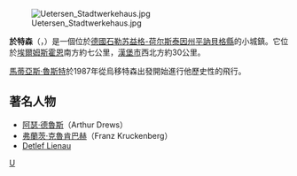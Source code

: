 {{noteTA|G1=德国地名|G2=Landkreis|G3=单位}}
{{Infobox City
|chinese_name = 於特森
|official_name = Uetersen
|nickname = 
|motto = 
|image_skyline =  Lage des Kreises Pinneberg in Deutschland.png
|imagesize = 
|image_caption = 
|image_flag = 
|image_seal = Uetersen Wappen.png
|image_map = 
|mapsize = 
|map_caption = 
|subdivision_type = [[國家|國家]]
|subdivision_name = {{GER}}
|subdivision_type1 = [[联邦州_(德国)|聯邦州]] 
|subdivision_name1 = [[什勒斯維希-霍爾斯坦|什勒斯維希-霍爾斯坦]]
|subdivision_type2 = [[縣_(德國)|縣]]
|subdivision_name2 = [[平訥貝格縣|平訥貝格縣]]
|leader_title = [[市長|市長]]
|leader_name = Wolfgang Wiech
|leader_title1 =
|leader_name1 = 
|found_title = 
|found_date = 
|established_title = 
|established_date = 
|established_title1 = 
|established_date1 = 
|area_magnitude = 
|area_total = 11.43
|TotalArea_sq_mi = 4.4
|area_land  = 
|LandArea_sq_mi = 
|area_water = 
|WaterArea_sq_mi = 
|area_water_percent = 
|area_urban =
|UrbanArea_sq_mi =
|area_metro  =
|MetroArea_sq_mi =
|population_as_of  = 31/12/2005
|population_note = 
|population_total = 17,866
|population_urban = 
|population_metro  = 
|population_density = 1,563
|population_density_mi2 = 4,048
|timezone = [[歐洲中部時間|CET]]
|utc_offset = +1
|timezone_DST = [[歐洲中部夏令時間|CEST]]
|utc_offset_DST = +2
|latd= 53|latm= 41|lats=14 |latNS= N
|longd= 09|longm= 40|longs= 09|longEW= E 
|elevation = 6
|elevation_ft = 20
|website = http://www.uetersen.de/
|footnotes = <br />
* [[德國車牌號碼|車牌號碼]]（Kfz-Kennzeichen）：PI
* [[德國郵遞區號|郵遞區號]]（Postleitzahl）：25436
* [[德國區碼|區碼]]（Vorwahl）：04122
* [[官方電話|官方電話]]（Amtlicher Gemeindeschlüssel）：01 0 56 049
* 市府住址：Wassermühlenstr. 7, 25436 Uetersen
|Art               = Stadt
|Stand             = 1
}} 

[[File:Uetersen_Stadtwerkehaus.jpg|thumb]] 

'''於特森'''（{{lang-de|Uetersen}}，{{IPA-de|ˈyːtɐzən}}）是一個位於[[德國|德國]][[石勒苏益格-荷尔斯泰因州|石勒苏益格-荷尔斯泰因州]][[平訥貝格縣|平訥貝格縣]]的小城鎮。它位於[[埃爾姆斯霍恩|埃爾姆斯霍恩]]南方約七公里，[[漢堡市|漢堡市]]西北方約30公里。

[[馬蒂亞斯·魯斯特|馬蒂亞斯·魯斯特]]於1987年從烏移特森出發開始進行他歷史性的飛行。

{{Commonscat|Uetersen|烏移特森}}
== 著名人物 ==
* [[阿瑟·德魯斯|阿瑟·德魯斯]]（Arthur Drews）
* [[弗蘭茨·克魯肯巴赫|弗蘭茨·克魯肯巴赫]]（Franz Kruckenberg）
* [[Detlef_Lienau|Detlef Lienau]]

{{Authority control}}
[[Category:石勒苏益格-荷尔斯泰因州市镇|U]]